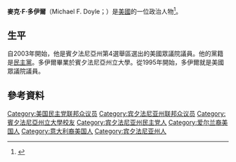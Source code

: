 '''麥克·F·多伊爾'''（Michael F. Doyle；{{bd|1953年|8月5日}}）是[[美國|美國]]的一位政治人物<ref>{{cite web |url=http://doyle.house.gov/autism.shtml |title=存档副本 |accessdate=2010-07-14 |deadurl=yes |archiveurl=https://web.archive.org/web/20100707024544/http://doyle.house.gov/autism.shtml |archivedate=2010-07-07 }}</ref>。

==生平==
自2003年開始，他是賓夕法尼亞州第4選舉區選出的美國眾議院議員。他的黨籍是[[民主黨_(美國)|民主黨]]。多伊爾畢業於賓夕法尼亞州立大學。從1995年開始，多伊爾就是美國眾議院議員。

== 參考資料 ==
{{reflist}}

{{Authority control}}

{{DEFAULTSORT:Doyle, Michael F.}}
[[Category:美国民主党联邦众议员|Category:美国民主党联邦众议员]]
[[Category:宾夕法尼亚州联邦众议员|Category:宾夕法尼亚州联邦众议员]]
[[Category:賓夕法尼亞州立大學校友|Category:賓夕法尼亞州立大學校友]]
[[Category:宾夕法尼亚州民主党人|Category:宾夕法尼亚州民主党人]]
[[Category:爱尔兰裔美国人|Category:爱尔兰裔美国人]]
[[Category:意大利裔美国人|Category:意大利裔美国人]]
[[Category:宾夕法尼亚州人|Category:宾夕法尼亚州人]]